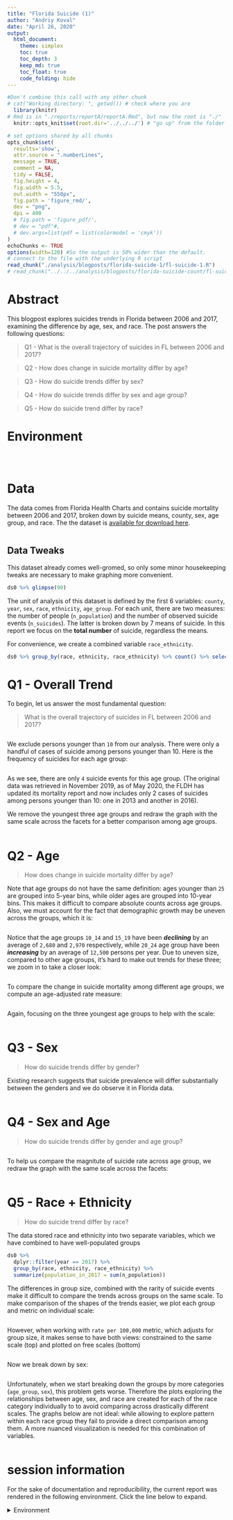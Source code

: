 ```yaml
---
title: "Florida Suicide (1)"
author: "Andriy Koval"
date: "April 26, 2020"
output:
  html_document:
    theme: simplex
    toc: true
    toc_depth: 3
    keep_md: true
    toc_float: true
    code_folding: hide
---
```


<!-- These two chunks should be added in the beginning of every .Rmd that you want to source an .R script -->
<!--  The 1st mandatory chunck  -->
<!--  Set the working directory to the repository's base directory -->
```r
#Don't combine this call with any other chunk 
# cat("Working directory: ", getwd()) # check where you are
  library(knitr)
# Rmd is in "./reports/reportA/reportA.Rmd", but now the root is "./"
  knitr::opts_knit$set(root.dir='../../../') # "go up" from the folder where this .Rmd is save until you arrive at the root/working directory
```

<!--  The 2nd mandatory chunck  -->
<!-- Set the report-wide options, and point to the external code file. -->
```r
# set options shared by all chunks
opts_chunk$set(
  results='show', 
  attr.source = ".numberLines",
  message = TRUE,
  comment = NA, 
  tidy = FALSE,
  fig.height = 4, 
  fig.width = 5.5, 
  out.width = "550px",
  fig.path = 'figure_rmd/',     
  dev = "png",
  dpi = 400
  # fig.path = 'figure_pdf/',     
  # dev = "pdf"#,
  # dev.args=list(pdf = list(colormodel = 'cmyk'))
)
echoChunks <- TRUE
options(width=120) #So the output is 50% wider than the default.
# connect to the file with the underlying R script  
read_chunk("./analysis/blogposts/florida-suicide-1/fl-suicide-1.R")
# read_chunk("../../../analysis/blogposts/florida-suicide-count/fl-suicide-count.R")
```
# Abstract

This blogpost explores suicides  trends in Florida between 2006 and 2017, examining the difference by age, sex, and race. The post answers the following questions:  

> Q1 - What is the overall trajectory of suicides in FL between 2006 and 2017? 

> Q2 - How does change in suicide mortality differ by age? 

> Q3 - How do suicide trends differ by sex? 

> Q4 - How do suicide trends differ by sex and age group?

> Q5 - How do suicide trend differ by race?

# Environment
<!-- Load 'sourced' R files.  Suppress the output when loading packages. --> 
```r
```

 ```r
 ```
 
```r
```

# Data  

The data comes from Florida Health Charts and contains suicide mortality between 2006 and 2017, broken down by suicide means, county, sex, age group, and race. The the dataset is [available for download here](https://github.com/dss-hmi/suicide-prevention-2019/blob/b225979bad5e4728d7a594fd455ab929d3ccafb0/data-public/derived/9-population-suicide.csv).  

```r
```


## Data Tweaks
This dataset already comes  well-gromed, so only some minor housekeeping tweaks are necessary to make graphing more convenient. 
```r
ds0 %>% glimpse(90)
```

The unit of analysis of this dataset is defined by the first 6 variables: `county`, `year`, `sex`, `race`, `ethnicity`, `age_group`. For each unit, there are two measures: the number of people (`n_population`) and the number of observed suicide events (`n_suicides`). The latter is broken down by 7 means of suicide. In this report we focus on the __total number__ of suicide, regardless the means.  

For convenience, we create a combined variable `race_ethnicity`.

```r
ds0 %>% group_by(race, ethnicity, race_ethnicity) %>% count() %>% select(-n)
```

# Q1 - Overall Trend

To begin, let us answer the most fundamental question: 

> What is the overall trajectory of suicides in FL between 2006 and 2017? 

```r
```

We exclude persons younger than `10` from our analysis. There were only a handful of cases of suicide among persons younger than 10. Here is the frequency of suicides for each age group: 

```r
```
As we see, there are only `4` suicide events for this age group. (The original data was retrieved in November 2019, as of May 2020, the FLDH has updated its mortality report and now includes only 2 cases of suicides among persons younger than 10: one in 2013 and another in 2016).  

We remove the youngest three age groups and redraw the graph with the same scale across the facets for a better comparison among age groups.

```r
```


# Q2 - Age

> How does change in suicide mortality differ by age? 

Note that age groups do not have the same definition: ages younger than `25` are grouped into 5-year bins, while older ages are grouped into 10-year bins. This makes it difficult to compare absolute counts across age groups. Also, we must account for the fact that demographic growth may be uneven across the groups, which it is:

```r
```
Notice that the age groups `10_14` and `15_19` have been ___declining___ by an average of `2,680` and `2,970` respectively, while `20_24` age group have been ___increasing___ by an average of `12,500` persons per year.  Due to uneven size, compared to other age groups, it's hard to make out trends for these three; we zoom in to take a closer look:  


```r
```

To compare the change in suicide mortality among different age groups, we compute an age-adjusted rate measure:

```r
```

Again, focusing on the three youngest age groups to help with the scale:  
```r
```

# Q3 - Sex 

> How do suicide trends differ by gender? 

Existing research suggests that suicide prevalence will differ substantially between the genders and we do observe it in Florida data.

```r
```

# Q4 - Sex and Age

> How do suicide trends differ by gender and age group?


```r
```

To help us compare the magnitute of suicide rate across age group, we redraw the graph with the same scale across the facets:

```r
```

# Q5 - Race + Ethnicity

> How do suicide trend differ by race?

The data stored race and ethnicity into two separate variables, which we have combined to have well-populated groups
```r
ds0 %>% 
  dplyr::filter(year == 2017) %>% 
  group_by(race, ethnicity, race_ethnicity) %>%
  summarize(population_in_2017 = sum(n_population)) 
```
The differences in group size, combined with the rarity of suicide events make it difficult to compare the trends across groups on the same scale. To make comparison of the shapes of the trends easier, we plot each group and metric on individual scale:

```r
```

However, when working with `rate per 100,000` metric, which adjusts for group size, it makes sense to have both views: constrained to the same scale (top) and plotted on free scales (bottom) 

```r
```

Now we break down by sex:  

```r
```


Unfortunately, when we start breaking down the groups by more categories (`age_group`, `sex`), this problem gets worse. Therefore the plots exploring the relationships between age, sex, and race are created for each of the race category individually to to avoid comparing across drastically different scales.  The graphs below are not ideal: while allowing to explore pattern within each race group they fail to provide a direct comparison among them. A more nuanced visualization is needed for this combination of variables.   
```r
```

session information  
===========================================================================

For the sake of documentation and reproducibility, the current report was rendered in the following environment.  Click the line below to expand.

<details>
  <summary>Environment <span class="glyphicon glyphicon-plus-sign"></span></summary>
```r
if( requireNamespace("devtools", quietly = TRUE) ) {
  devtools::session_info()
} else {
  sessionInfo()
} 
```
